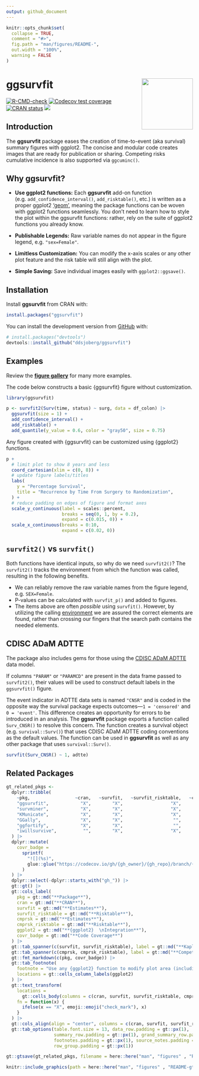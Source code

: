 ```yaml
---
output: github_document
---
```


<!-- README.md is generated from README.Rmd. Please edit that file -->

```r
knitr::opts_chunk$set(
  collapse = TRUE,
  comment = "#>",
  fig.path = "man/figures/README-",
  out.width = "100%",
  warning = FALSE
)
```

# ggsurvfit <a href="http://www.danieldsjoberg.com/ggsurvfit/"><img src="man/figures/logo.png" align="right" height="138" /></a>

<!-- badges: start -->
[![R-CMD-check](https://github.com/ddsjoberg/ggsurvfit/actions/workflows/R-CMD-check.yaml/badge.svg)](https://github.com/ddsjoberg/ggsurvfit/actions/workflows/R-CMD-check.yaml)
[![Codecov test coverage](https://codecov.io/gh/ddsjoberg/ggsurvfit/branch/main/graph/badge.svg)](https://app.codecov.io/gh/ddsjoberg/ggsurvfit?branch=main)
[![CRAN status](https://www.r-pkg.org/badges/version/ggsurvfit)](https://CRAN.R-project.org/package=ggsurvfit)
[![](https://cranlogs.r-pkg.org/badges/ggsurvfit)](https://cran.r-project.org/package=ggsurvfit)
<!-- badges: end -->

## Introduction

The **ggsurvfit** package eases the creation of time-to-event (aka survival) summary figures with ggplot2.
The concise and modular code creates images that are ready for publication or sharing.
Competing risks cumulative incidence is also supported via `ggcuminc()`.

## Why ggsurvfit?

- **Use ggplot2 functions:** Each **ggsurvfit** add-on function (e.g. `add_confidence_interval()`, `add_risktable()`, etc.) is written as a proper ggplot2 ['geom'](https://ggplot2.tidyverse.org/reference/index.html), meaning the package functions can be woven with ggplot2 functions seamlessly. You don't need to learn how to style the plot within the ggsurvfit functions: rather, rely on the suite of ggplot2 functions you already know.

- **Publishable Legends:** Raw variable names do not appear in the figure legend, e.g. `"sex=Female"`.

- **Limitless Customization:** You can modify the x-axis scales or any other plot feature and the risk table will still align with the plot.

- **Simple Saving:** Save individual images easily with `ggplot2::ggsave()`.

## Installation

Install **ggsurvfit** from CRAN with:

```r
install.packages("ggsurvfit")
```

You can install the development version from [GitHub](https://github.com/ddsjoberg/ggsurvfit) with:

``` r
# install.packages("devtools")
devtools::install_github("ddsjoberg/ggsurvfit")
```

## Examples

Review the [**figure gallery**](http://www.danieldsjoberg.com/ggsurvfit/articles/gallery.html) for many more examples. 

The code below constructs a basic {ggsurvfit} figure without customization.

```r
library(ggsurvfit)

p <- survfit2(Surv(time, status) ~ surg, data = df_colon) |>
  ggsurvfit(size = 1) +
  add_confidence_interval() +
  add_risktable() +
  add_quantile(y_value = 0.6, color = "gray50", size = 0.75)
```

Any figure created with {ggsurvfit} can be customized using {ggplot2} functions.

```r
p +
  # limit plot to show 8 years and less
  coord_cartesian(xlim = c(0, 8)) +
  # update figure labels/titles
  labs(
    y = "Percentage Survival",
    title = "Recurrence by Time From Surgery to Randomization",
  ) +
  # reduce padding on edges of figure and format axes
  scale_y_continuous(label = scales::percent, 
                     breaks = seq(0, 1, by = 0.2),
                     expand = c(0.015, 0)) +
  scale_x_continuous(breaks = 0:10, 
                     expand = c(0.02, 0))
```

## `survfit2()` vs `survfit()`

Both functions have identical inputs, so why do we need `survfit2()`?
The `survfit2()` tracks the environment from which the function was called, resulting in the following benefits.

- We can reliably remove the raw variable names from the figure legend, e.g. `SEX=Female`.
- P-values can be calculated with `survfit_p()` and added to figures.
- The items above are often *possible* using `survfit()`. However, by utilizing the calling [environment](https://adv-r.hadley.nz/environments.html) we are assured the correct elements are found, rather than crossing our fingers that the search path contains the needed elements.

## CDISC ADaM ADTTE

The package also includes gems for those using the [CDISC ADaM ADTTE](https://www.cdisc.org/standards/foundational/adam/adam-basic-data-structure-bds-time-event-tte-analyses-v1-0) data model.

If columns `"PARAM"` or `"PARAMCD"` are present in the data frame passed to `survfit2()`, their values will be used to construct default labels in the `ggsurvfit()` figure. 

The event indicator in ADTTE data sets is named `"CNSR"` and is coded in the opposite way the survival package expects outcomes---`1 = 'censored'` and `0 = 'event'`.
This difference creates an opportunity for errors to be introduced in an analysis.
The **ggsurvfit** package exports a function called `Surv_CNSR()` to resolve this concern.
The function creates a survival object (e.g. `survival::Surv()`) that uses CDISC ADaM ADTTE coding conventions as the default values.
The function can be used in **ggsurvfit** as well as any other package that uses `survival::Surv()`.

```r
survfit(Surv_CNSR() ~ 1, adtte)
```

## Related Packages

```r
gt_related_pkgs <-
  dplyr::tribble(
    ~pkg,                 ~cran,   ~survfit,   ~survfit_risktable,   ~cmprsk,   ~cmprsk_risktable, ~ggplot2,    ~gh_owner,               ~gh_repo, ~gh_branch,
    "ggsurvfit",            "X",        "X",                  "X",       "X",                 "X",      "X",  "ddsjoberg",            "ggsurvfit",     "main",
    "survminer",            "X",        "X",                  "X",       "X",                  "",       "", "kassambara",            "survminer",   "master",
    "KMunicate",            "X",        "X",                  "X",        "",                  "",       "", "ellessenne",    "KMunicate-package",   "master",
    "GGally",               "X",        "X",                   "",        "",                  "",       "",      "ggobi",               "ggally",   "master",
    "ggfortify",            "X",        "X",                   "",        "",                  "",       "",    "sinhrks",            "ggfortify",   "master",
    "iwillsurvive",          "",        "X",                  "X",        "",                  "",       "", "ndphillips",         "iwillsurvive",   "master"
  ) |> 
  dplyr::mutate(
    covr_badge = 
      sprintf(
        "![](%s)", 
        glue::glue("https://codecov.io/gh/{gh_owner}/{gh_repo}/branch/{gh_branch}/graph/badge.svg")
      )
  ) |> 
  dplyr::select(-dplyr::starts_with("gh_")) |> 
  gt::gt() |> 
  gt::cols_label(
    pkg = gt::md("**Package**"),
    cran = gt::md("**CRAN**"),
    survfit = gt::md("**Estimates**"),
    survfit_risktable = gt::md("**Risktable**"),
    cmprsk = gt::md("**Estimates**"),
    cmprsk_risktable = gt::md("**Risktable**"),
    ggplot2 = gt::md("**{ggplot2}  \nIntegration**"),
    covr_badge = gt::md("**Code Coverage**")
  ) |> 
  gt::tab_spanner(c(survfit, survfit_risktable), label = gt::md("**Kaplan-Meier**")) |> 
  gt::tab_spanner(c(cmprsk, cmprsk_risktable), label = gt::md("**Competing Risks**")) |> 
  gt::fmt_markdown(c(pkg, covr_badge)) |> 
  gt::tab_footnote(
    footnote = "Use any {ggplot2} function to modify plot area (including scales) and the risktable will align with  the plot.",
    locations = gt::cells_column_labels(ggplot2)
  ) |> 
  gt::text_transform(
    locations = 
      gt::cells_body(columns = c(cran, survfit, survfit_risktable, cmprsk, cmprsk_risktable, ggplot2)),
    fn = function(x) {
      ifelse(x == "X", emoji::emoji("check_mark"), x)
    }
  ) |> 
  gt::cols_align(align = "center", columns = c(cran, survfit, survfit_risktable, cmprsk, cmprsk_risktable, ggplot2)) |> 
  gt::tab_options(table.font.size = 13, data_row.padding = gt::px(1), 
                  summary_row.padding = gt::px(1), grand_summary_row.padding = gt::px(1), 
                  footnotes.padding = gt::px(1), source_notes.padding = gt::px(1), 
                  row_group.padding = gt::px(1))
```

```r
gt::gtsave(gt_related_pkgs, filename = here::here("man", "figures" , "README-gt-related-pkgs.png"))
```

```r
knitr::include_graphics(path = here::here("man", "figures" , "README-gt-related-pkgs.png"))
```
